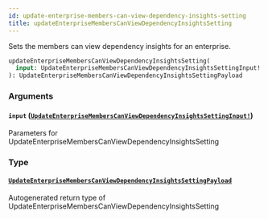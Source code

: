 ```yaml
---
id: update-enterprise-members-can-view-dependency-insights-setting
title: updateEnterpriseMembersCanViewDependencyInsightsSetting
---
```


Sets the members can view dependency insights for an enterprise.

```graphql
updateEnterpriseMembersCanViewDependencyInsightsSetting(
  input: UpdateEnterpriseMembersCanViewDependencyInsightsSettingInput!
): UpdateEnterpriseMembersCanViewDependencyInsightsSettingPayload

```

### Arguments

#### `input` ([`UpdateEnterpriseMembersCanViewDependencyInsightsSettingInput!`](/docs/api/inputs/update-enterprise-members-can-view-dependency-insights-setting-input))

Parameters for UpdateEnterpriseMembersCanViewDependencyInsightsSetting

### Type

#### [`UpdateEnterpriseMembersCanViewDependencyInsightsSettingPayload`](/docs/api/objects/update-enterprise-members-can-view-dependency-insights-setting-payload)

Autogenerated return type of UpdateEnterpriseMembersCanViewDependencyInsightsSetting
